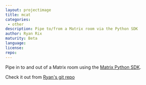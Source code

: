 ```yaml
---
layout: projectimage
title: mcat
categories: 
 - other
description: Pipe to/from a Matrix room via the Python SDK
author: Ryan Rix
maturity: Beta
language: 
license: 
repo: 
---
```


Pipe in to and out of a Matrix room using the [Matrix Python SDK](https://github.com/matrix-org/matrix-python-sdk).

Check it out from [Ryan's git repo](https://code.rix.si/rrix/matrix-cat)
